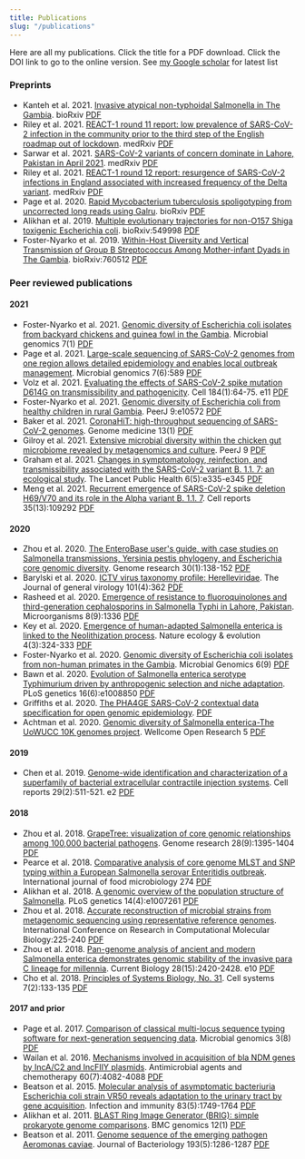```yaml
---
title: Publications
slug: "/publications"
---
```

Here are all my publications. Click the title for a PDF download. Click the DOI link to go to the online version.
See [my Google scholar](https://scholar.google.com/citations?hl=en&user=BpzrleYAAAAJ&view_op=list_works) for latest list

### Preprints
- Kanteh et al. 2021. [Invasive atypical non-typhoidal Salmonella in The Gambia](https://doi.org/10.1101/2021.02.18.431831). bioRxiv [PDF](/papers/kanteh.2021.sal.biorxiv.pdf)
- Riley et al. 2021. [REACT-1 round 11 report: low prevalence of SARS-CoV-2 infection in the community prior to the third step of the English roadmap out of lockdown](https://doi.org/10.1101/2021.05.13.21257144). medRxiv [PDF](/papers/riley.2021.reactround11.medrxiv.pdf)
- Sarwar et al. 2021. [SARS-CoV-2 variants of concern dominate in Lahore, Pakistan in April 2021](https://doi.org/10.1101/2021.06.04.21258352). medRxiv [PDF](/papers/sarwar.2021.covpakistan.medrxiv.pdf)
- Riley et al. 2021. [REACT-1 round 12 report: resurgence of SARS-CoV-2 infections in England associated with increased frequency of the Delta variant](https://doi.org/10.1101/2021.06.17.21259103). medRxiv [PDF](/papers/riley.2021.reactround12.medrxiv.pdf)
- Page et al. 2020. [Rapid Mycobacterium tuberculosis spoligotyping from uncorrected long reads using Galru](https://doi.org/10.1101/2020.05.31.126490). bioRxiv [PDF](/papers/page.2020.biorxiv.galru.pdf)
- Alikhan et al. 2019. [Multiple evolutionary trajectories for non-O157 Shiga toxigenic Escherichia coli](https://doi.org/10.1101/549998). bioRxiv:549998 [PDF](/papers/alikhan.2019.biorxiv.ecoli.pdf)
- Foster-Nyarko et al. 2019. [Within-Host Diversity and Vertical Transmission of Group B Streptococcus Among Mother-infant Dyads in The Gambia](https://doi.org/10.1101/760512). bioRxiv:760512 [PDF](/papers/foster.2019.biorxiv.gbs.pdf)

### Peer reviewed publications

#### 2021
- Foster-Nyarko et al. 2021. [Genomic diversity of Escherichia coli isolates from backyard chickens and guinea fowl in the Gambia](https://dx.doi.org/10.1099%2Fmgen.0.000484). Microbial genomics 7(1) [PDF](/papers/foster.2021.mgen.chicken.pdf)
- Page et al. 2021. [Large-scale sequencing of SARS-CoV-2 genomes from one region allows detailed epidemiology and enables local outbreak management](https://doi.org/10.1099/mgen.0.000589). Microbial genomics 7(6):589 [PDF](/papers/page.2021.mgen.norwcov.pdf)
- Volz et al. 2021. [Evaluating the effects of SARS-CoV-2 spike mutation D614G on transmissibility and pathogenicity](https://doi.org/10.1016/j.cell.2020.11.020). Cell 184(1):64-75. e11 [PDF](/papers/volz.2021.d614g.cell.pdf)
- Foster-Nyarko et al. 2021. [Genomic diversity of Escherichia coli from healthy children in rural Gambia](https://doi.org/10.7717/peerj.10572). PeerJ 9:e10572 [PDF](/papers/foster.2021.ruralgambia.peerj.pdf)
- Baker et al. 2021. [CoronaHiT: high-throughput sequencing of SARS-CoV-2 genomes](https://doi.org/10.1186/s13073-021-00839-5). Genome medicine 13(1) [PDF](/papers/baker.2021.genmed.coronahit.pdf)
- Gilroy et al. 2021. [Extensive microbial diversity within the chicken gut microbiome revealed by metagenomics and culture](https://dx.doi.org/10.7717%2Fpeerj.10941). PeerJ 9 [PDF](/papers/gilroy.2021.chickenmicro.peerj.pdf)
- Graham et al. 2021. [Changes in symptomatology, reinfection, and transmissibility associated with the SARS-CoV-2 variant B. 1.1. 7: an ecological study](https://doi.org/10.1016/S2468-2667(21)00055-4). The Lancet Public Health 6(5):e335-e345 [PDF](/papers/graham.2021.b117.lph.pdf)
- Meng et al. 2021. [Recurrent emergence of SARS-CoV-2 spike deletion H69/V70 and its role in the Alpha variant B. 1.1. 7](https://doi.org/10.1016/j.celrep.2021.109292). Cell reports 35(13):109292 [PDF](/papers/meng.2021.b117.cellreports.pdf)

#### 2020
- Zhou et al. 2020. [The EnteroBase user's guide, with case studies on Salmonella transmissions, Yersinia pestis phylogeny, and Escherichia core genomic diversity](https://doi.org/10.1101/gr.251678.119). Genome research 30(1):138-152 [PDF](/papers/Zhou.2019.genres.enterobase.pdf)
- Barylski et al. 2020. [ICTV virus taxonomy profile: Herelleviridae](https://doi.org/10.1099/jgv.0.001392). The Journal of general virology 101(4):362 [PDF](/papers/Barylski.2020.genvirol.herelle.pdf)
- Rasheed et al. 2020. [Emergence of resistance to fluoroquinolones and third-generation cephalosporins in Salmonella Typhi in Lahore, Pakistan](https://doi.org/10.3390/microorganisms8091336). Microorganisms 8(9):1336 [PDF](/papers/microorganisms-08-01336.pdf)
- Key et al. 2020. [Emergence of human-adapted Salmonella enterica is linked to the Neolithization process](https://doi.org/10.1038/s41559-020-1106-9). Nature ecology & evolution 4(3):324-333 [PDF](/papers/key.2020.ecoevol.adna.pdf)
- Foster-Nyarko et al. 2020. [Genomic diversity of Escherichia coli isolates from non-human primates in the Gambia](https://dx.doi.org/10.1099%2Fmgen.0.000428). Microbial Genomics 6(9) [PDF](/papers/Foster.2020.primate.mgen.pdf)
- Bawn et al. 2020. [Evolution of Salmonella enterica serotype Typhimurium driven by anthropogenic selection and niche adaptation](https://doi.org/10.1371/journal.pgen.1008850). PLoS genetics 16(6):e1008850 [PDF](/papers/bawn.2020.plosgen.tm.pdf)
- Griffiths et al. 2020. [The PHA4GE SARS-CoV-2 contextual data specification for open genomic epidemiology](https://doi.org/10.20944/preprints202008.0220.v1).  [PDF](/papers/griffiths.2020.preprints.phage.pdf)
- Achtman et al. 2020. [Genomic diversity of Salmonella enterica-The UoWUCC 10K genomes project](https://dx.doi.org/10.12688%2Fwellcomeopenres.16291.2). Wellcome Open Research 5 [PDF](/papers/achtman.2021.uowucc.wellcomeopenres.pdf)

#### 2019
- Chen et al. 2019. [Genome-wide identification and characterization of a superfamily of bacterial extracellular contractile injection systems](https://doi.org/10.1016/j.celrep.2019.08.096). Cell reports 29(2):511-521. e2 [PDF](/papers/chen.2019.cellrep.pvc.pdf)

#### 2018
- Zhou et al. 2018. [GrapeTree: visualization of core genomic relationships among 100,000 bacterial pathogens](https://doi.org/10.1101/gr.232397.117). Genome research 28(9):1395-1404 [PDF](/papers/zhou.2018.gen-res.graptree.pdf)
- Pearce et al. 2018. [Comparative analysis of core genome MLST and SNP typing within a European Salmonella serovar Enteritidis outbreak](https://doi.org/10.1016/j.ijfoodmicro.2018.02.023). International journal of food microbiology 274 [PDF](/papers/pearce.2018.food-micro.pt14b.pdf)
- Alikhan et al. 2018. [A genomic overview of the population structure of Salmonella](https://doi.org/10.1371/journal.pgen.1007261). PLoS genetics 14(4):e1007261 [PDF](/papers/Alikhan.2018.plos-genetics.salmonella-overview.pdf)
- Zhou et al. 2018. [Accurate reconstruction of microbial strains from metagenomic sequencing using representative reference genomes](https://doi.org/10.1007/978-3-319-89929-9_15). International Conference on Research in Computational Molecular Biology:225-240 [PDF](/papers/zhou.2018.recomb.sparse.pdf)
- Zhou et al. 2018. [Pan-genome analysis of ancient and modern Salmonella enterica demonstrates genomic stability of the invasive para C lineage for millennia](https://doi.org/10.1016/j.cub.2018.05.058). Current Biology 28(15):2420-2428. e10 [PDF](/papers/zhou.2018.curr-biol.parac.pdf)
- Cho et al. 2018. [Principles of Systems Biology, No. 31](https://doi.org/10.1016/j.cels.2018.08.005). Cell systems 7(2):133-135 [PDF](/papers/zhou.2018.cell-systems.sparse.pdf)

#### 2017 and prior
- Page et al. 2017. [Comparison of classical multi-locus sequence typing software for next-generation sequencing data](https://doi.org/10.1099/mgen.0.000124). Microbial genomics 3(8) [PDF](/papers/page.2017.mgen.mlst.pdf)
- Wailan et al. 2016. [Mechanisms involved in acquisition of bla NDM genes by IncA/C2 and IncFIIY plasmids](https://doi.org/10.1128/AAC.00368-16). Antimicrobial agents and chemotherapy 60(7):4082-4088 [PDF](/papers/wailan.2016.aac.ndm1.pdf)
- Beatson et al. 2015. [Molecular analysis of asymptomatic bacteriuria Escherichia coli strain VR50 reveals adaptation to the urinary tract by gene acquisition](https://doi.org/10.1128/IAI.02810-14). Infection and immunity 83(5):1749-1764 [PDF](/papers/beatson.2015.iai.vr50.pdf)
- Alikhan et al. 2011. [BLAST Ring Image Generator (BRIG): simple prokaryote genome comparisons](https://doi.org/10.1186/1471-2164-12-402). BMC genomics 12(1) [PDF](/papers/Alikhan.2011.bmc-genomics.BRIG.pdf)
- Beatson et al. 2011. [Genome sequence of the emerging pathogen Aeromonas caviae](https://doi.org/10.1128/JB.01337-10). Journal of Bacteriology 193(5):1286-1287 [PDF](/papers/Beatson.2011.jbac.aeromonas.pdf)
